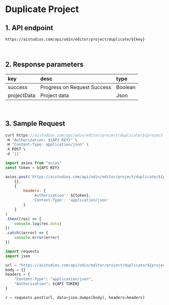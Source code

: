 # Duplicate Project

## 1. API endpoint

```http
https://aistudios.com/api/odin/editor/project/duplicate/${key}
```

<br/>

## 2. Response parameters

|key|desc|type|
|:---|:---|:---|
|success|Progress on Request Success|Boolean|
|projectData|Project data|Json|


<br/>


## 3. Sample Request


<Tabs>
<TabItem value="curl" label="cURL">

```js
curl https://aistudios.com/api/odin/editor/project/duplicate/${project key}  \
-H "Authorization: ${API KEY}" \
-H "Content-Type: application/json" \
-X POST \
-d '{}'
```

</TabItem>
<TabItem value="js" label="Node.js">

```js
import axios from "axios" 
const token = ${API KEY}

axios.post('https://aistudios.com/api/odin/editor/project/duplicate/${project key}', 
    {},
    {
        headers: {
            'Authorization': ${token},
            'Content-Type': 'application/json'
        }
    }
)
.then((res) => {
    console.log(res.data)
})
.catch((error) => {
    console.error(error)
})
```

</TabItem>
<TabItem value="py" label="Python">

```py
import requests
import json

url = "https://aistudios.com/api/odin/editor/project/duplicate/${project key}"
body = {}
headers = {
    "Content-Type": "application/json",
    "Authorization": ${API TOKEN}
}

r = requests.post(url, data=json.dumps(body), headers=headers)
```

</TabItem>
</Tabs>
